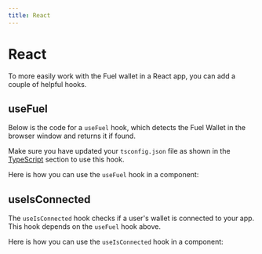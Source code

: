 ```yaml
---
title: React
---
```


# React

To more easily work with the Fuel wallet in a React app, you can add a couple of helpful hooks.

## useFuel

Below is the code for a `useFuel` hook, which detects the Fuel Wallet in the browser window and returns it if found.

Make sure you have updated your `tsconfig.json` file as shown in the [TypeScript](/docs/typescript) section to use this hook.

<CodeImport file="../src/hooks/useFuel.tsx" lineStart="1" lineEnd="100" />

Here is how you can use the `useFuel` hook in a component:

<CodeImport
  file="../examples/events/Accounts.tsx"
  lineStart="11"
  lineEnd="11"
/>

## useIsConnected

The `useIsConnected` hook checks if a user's wallet is connected to your app.
This hook depends on the `useFuel` hook above.

<CodeImport
  file="../src/hooks/useIsConnected.tsx"
  lineStart="1"
  lineEnd="100"
/>

Here is how you can use the `useIsConnected` hook in a component:

<CodeImport
  file="../examples/events/Accounts.tsx"
  lineStart="13"
  lineEnd="13"
/>
